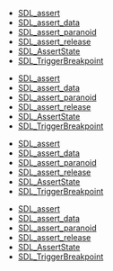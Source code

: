 <!-- DO NOT HAND-EDIT CATEGORY LISTS, THEY ARE AUTOGENERATED AND WILL BE OVERWRITTEN, BASED ON TAGS IN INDIVIDUAL PAGE FOOTERS. EDIT THOSE INSTEAD. -->
<!-- BEGIN CATEGORY LIST -->
* [[SDL_assert]]
* [[SDL_assert_data]]
* [[SDL_assert_paranoid]]
* [[SDL_assert_release]]
* [[SDL_AssertState]]
* [[SDL_TriggerBreakpoint]]
<!-- END CATEGORY LIST -->
* [[SDL_assert]]
* [[SDL_assert_data]]
* [[SDL_assert_paranoid]]
* [[SDL_assert_release]]
* [[SDL_AssertState]]
* [[SDL_TriggerBreakpoint]]
<!-- END CATEGORY LIST -->
* [[SDL_assert]]
* [[SDL_assert_data]]
* [[SDL_assert_paranoid]]
* [[SDL_assert_release]]
* [[SDL_AssertState]]
* [[SDL_TriggerBreakpoint]]
<!-- END CATEGORY LIST -->
* [[SDL_assert]]
* [[SDL_assert_data]]
* [[SDL_assert_paranoid]]
* [[SDL_assert_release]]
* [[SDL_AssertState]]
* [[SDL_TriggerBreakpoint]]
<!-- END CATEGORY LIST -->
